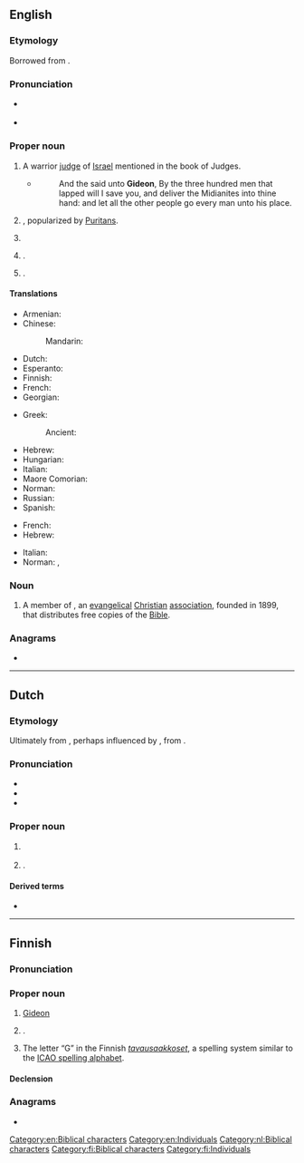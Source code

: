 {{also|GIDEON}}
==English==
{{wp}}

===Etymology===
Borrowed from {{bor|en|he|גִּדְעוֹן||Gideon|tr=gid'ón}}.

===Pronunciation===
* {{a|US}} {{IPA|en|/ˈɡɪd.i.ən/}}
* {{rhymes|en|ɪdiən|s=3}}

===Proper noun===
{{en-proper noun}}

# A warrior [[judge]] of [[Israel]] mentioned in the book of Judges.
#* {{RQ:Authorized Version|Judges|7|7}}
#*: And the {{smallcaps|Lord}} said unto '''Gideon''', By the three hundred men that lapped will I save you, and deliver the Midianites into thine hand: and let all the other people go every man unto his place.
# {{given name|en|male|from=Hebrew}}, popularized by [[Puritan]]s.
# {{surname|en|A=An|English patronymic|from=given names}}
# {{place|en|city|s/Missouri|c/US|;|named for lumber businessman Frank Gideon}}.
# {{place|en|CDP|s/Oklahoma|c/US}}.

====Translations====
{{trans-top|biblical character}}
* Armenian: {{t-needed|hy}}
* Chinese:
*: Mandarin: {{t+|cmn|基甸|tr=Jīdiàn}}
* Dutch: {{t+|nl|Gideon}}
* Esperanto: {{t|eo|Gideon}}
* Finnish: {{t|fi|Gideon}}
* French: {{t|fr|Gédéon}}
* Georgian: {{t-needed|ka}}
{{trans-mid}}
* Greek:
*: Ancient: {{t|grc|Γεδεών|m}}
* Hebrew: {{t|he|גִּדְעוֹן|tr=gid'ón}}
* Hungarian: {{t+|hu|Gedeon}}
* Italian: {{t+|it|Gedeone}}
* Maore Comorian: {{t|swb|Jideoni}}
* Norman: {{t|nrf|Gudgion|m}}
* Russian: {{t|ru|Гедео́н|m}}
* Spanish: {{t|es|Gedeón}}
{{trans-bottom}}

{{trans-top|male given name}}
* French: {{t|fr|Gédéon}}
* Hebrew: {{t|he|גִּדְעוֹן|tr=gid׳ón}}
{{trans-mid}}
* Italian: {{t+|it|Gedeone}}
* Norman: {{t|nrf|Gudgion|m}}, {{t|nrf|Gédéon|m}}
{{trans-bottom}}

===Noun===
{{en-noun}}

# {{lb|en|religion}} A member of {{w|Gideons International}}, an [[evangelical]] [[Christian]] [[association]], founded in 1899, that distributes free copies of the [[Bible]].

===Anagrams===
* {{anagrams|en|a=degino|doeing}}

[[Category:en:Biblical characters]]
[[Category:en:Individuals]]

----

==Dutch==

===Etymology===
Ultimately from {{der|nl|hbo|גִּדְעוֹן||smasher, feller}}, perhaps influenced by {{der|nl|la|Gedeon}}, from {{der|nl|grc|Γεδεων}}.

===Pronunciation===
* {{IPA|nl|/ˈɣi.deːˌɔn/}}
* {{audio|nl|Nl-Gideon.ogg|Audio}}
* {{hyphenation|nl|Gi|de|on}}

===Proper noun===
{{nl-proper noun|m}}

# {{l|en|Gideon}} {{gloss|biblical character}}
# {{given name|nl|male}}.

====Derived terms====
* {{l|nl|gideonsbende}}

[[Category:nl:Biblical characters]]

----

==Finnish==

===Pronunciation===
{{fi-pronunciation}}

===Proper noun===
{{fi-proper noun}}

# [[#English|Gideon]] {{gloss|biblical character}}
# {{lb|fi|rare}} {{given name|fi|male}}.
# The letter “G” in the Finnish ''[[tavausaakkoset]]'', a spelling system similar to the [[ICAO spelling alphabet]].

====Declension====
{{fi-decl-risti|Gideon|||a|i=0}}

===Anagrams===
* {{anagrams|fi|a=degino|dogien}}

[[Category:fi:Biblical characters]]
[[Category:fi:Individuals]]